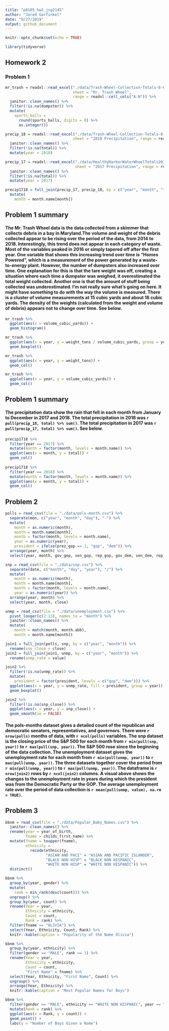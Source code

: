 ```yaml
---
title: "p8105_hw2_jsg2145"
author: "Jared Garfinkel"
date: "9/27/2019"
output: github_document
---
```


```r
knitr::opts_chunk$set(echo = TRUE)

library(tidyverse)
```

## Homework 2

### Problem 1

```r
mr_trash = readxl::read_excel("./data/Trash-Wheel-Collection-Totals-8-6-19.xlsx", 
                              sheet = "Mr. Trash Wheel", 
                              range = readxl::cell_cols("A:N")) %>% 
  janitor::clean_names() %>% 
  filter(!is.na(dumpster)) %>% 
  mutate(
    sports_balls = 
      round(sports_balls, digits = 0) %>% 
      as.integer())
```

```r
precip_18 = readxl::read_excel("./data/Trash-Wheel-Collection-Totals-8-6-19.xlsx",
                              sheet = "2018 Precipitation", range = readxl::cell_rows(2:14)) %>% 
  janitor::clean_names() %>% 
  filter(!is.na(total)) %>% 
  mutate(year = 2018)

precip_17 = readxl::read_excel("./data/HealthyHarborWaterWheelTotals2018-7-28.xlsx",
                               sheet = "2017 Precipitation", range = readxl::cell_rows(2:14)) %>% 
  janitor::clean_names() %>% 
  filter(!is.na(total)) %>% 
  mutate(year = 2017)
```

```r
precip1718 = full_join(precip_17, precip_18, by = c("year", "month", "total")) %>% 
  mutate(
    month = month.name[month])
```

## Problem 1 summary



####  The Mr. Trash Wheel data is the data collected from a skimmer that collects debris in a bay in Maryland.The volume and weight of the debris collected appear to be rising over the period of the data, from 2014 to 2018. Interestingly, this trend does not appear in each category of waste. Most of the variables peaked in 2016 or simply tapered off after the first year. One variable that shows this increasing trend over time is "Homes Powered", which is a measurement of the power generated by a waste-to-energy plant. However, the number of dumpsters also increased over time. One explanation for this is that the tare weight was off, creating a situation where each time a dumpster was weighed, it overestimated the total weight collected. Another one is that the amount of stuff being collected was underestimated. I'm not really sure what's going on here. It might have something to do with the way the volume is measured. There is a cluster of volume measurements at 15 cubic yards and about 18 cubic yards. The density of the weights (calculated from the weight and volume of debris) appears not to change over time. See below.

```r
mr_trash %>% 
  ggplot(aes(x = volume_cubic_yards)) +
  geom_histogram()
```


```r
mr_trash %>% 
  ggplot(aes(x = year, y = weight_tons / volume_cubic_yards, group = year)) +
  geom_boxplot()
```


```r
mr_trash %>% 
  ggplot(aes(x = year, y = weight_tons)) +
  geom_col()
```

```r
mr_trash %>% 
  ggplot(aes(x = year, y = volume_cubic_yards)) +
  geom_col()
```

## Problem 1 summary

#### The precipitation data show the rain that fell in each month from January to December in 2017 and 2018. The total precipitation in 2018 was `r pull(precip_18, total) %>% sum()`. The total precipitation in 2017 was `r pull(precip_17, total) %>% sum()`. See below.

```r
precip1718 %>% 
  filter(year == 2017) %>% 
  mutate(month = factor(month, levels = month.name)) %>% 
  ggplot(aes(x = month, y = total)) +
  geom_col()
  
precip1718 %>% 
  filter(year == 2018) %>% 
  mutate(month = factor(month, levels = month.name)) %>% 
  ggplot(aes(x = month, y = total)) +
  geom_col()
```

## Problem 2

```r
polls = read_csv(file = "./data/pols-month.csv") %>% 
  separate(mon, c("year", "month", "day"), "-") %>% 
  mutate(
    month = as.numeric(month),
    month = month.name[month],
    month = factor(month, levels = month.name),
    year = as.numeric(year),
    president = ifelse(prez_gop == 1, "gop", "dem")) %>% 
  arrange(year, month) %>% 
  select(year, month, gov_gop, sen_gop, rep_gop, gov_dem, sen_dem, rep_dem, president)
```

```r
snp = read_csv(file = "./data/snp.csv") %>% 
  separate(date, c("month", "day", "year"), "/") %>% 
  mutate(
    month = as.numeric(month),
    month = month.name[month],
    month = factor(month, levels = month.name),
    year = as.numeric(year)) %>% 
  arrange(year, month) %>% 
  select(year, month, close)
```

```r
unmp = read_csv(file = "./data/unemployment.csv") %>% 
  pivot_longer(c(2:13), names_to = "month") %>% 
  janitor::clean_names() %>% 
  mutate(
    month = match(month, month.abb), 
    month = month.name[month])
```

```r
join1 = full_join(polls, snp, by = c("year", "month")) %>% 
  rename(snp_close = close)
join2 = full_join(join1, unmp, by = c("year", "month")) %>% 
  rename(unmp_rate = value)
```

```r
join2 %>% 
  filter(!is.na(unmp_rate)) %>% 
  mutate(
    president = factor(president, levels = c("gop", "dem"))) %>% 
  ggplot(aes(x = year, y = unmp_rate, fill = president, group = year)) +
  geom_boxplot()
```


```r
join2 %>% 
  filter(!is.na(snp_close)) %>% 
  ggplot(aes(x = year, y = snp_close)) +
  geom_smooth(se = FALSE)
```

#### The pols-months dataset gives a detailed count of the republican and democratic senators, representatives, and governors. There were `r nrow(polls)` months of data, with `r ncol(polls)` variables. The snp dataset is the closing price of the S&P 500 for each month from `r min(pull(snp, year))` to `r max(pull(snp, year))`. The S&P 500 rose since the beginning of the data collection. The unemployment dataset gives the unemployment rate for each month from `r min(pull(unmp, year))` to `r max(pull(unmp, year))`. The three datasets together cover the period from `r min(pull(unmp, year))` to `r max(pull(unmp, year))`. The dataframe is `r nrow(join2)` rows by `r ncol(join2)` columns. A visual above shows the changes to the unemployment rate in years during which the president was from the Democratic Party or the GOP. The average unemployment rate over the period of data collection is `r mean(pull(unmp, value), na.rm = TRUE)`.

## Problem 3

```r
bbnm = read_csv(file = "./data/Popular_Baby_Names.csv") %>% 
  janitor::clean_names() %>% 
  rename(year = year_of_birth,
         fname = childs_first_name) %>% 
  mutate(fname = toupper(fname),
         ethnicity = 
           recode(ethnicity, 
                  "ASIAN AND PACI" = "ASIAN AND PACIFIC ISLANDER",
                  "BLACK NON HISP" = "BLACK NON HISPANIC",
                  "WHITE NON HISP" = "WHITE NON HISPANIC")) %>% 
  distinct()

```


```r
bbnm %>% 
  group_by(year, gender) %>% 
  mutate(
    rank = min_rank(desc(count))) %>% 
  ungroup() %>% 
  group_by(year, count) %>% 
  rename(Year = year,
         Ethnicity = ethnicity,
         Count = count,
         Rank = rank) %>% 
  filter(fname == "OLIVIA") %>% 
  select(Year, Ethnicity, Count, Rank) %>% 
  knitr::kable(caption = "Popularity of the Name Olivia")
```

```r
bbnm %>% 
  group_by(year, ethnicity) %>% 
  filter(gender == "MALE", rank == 1) %>% 
  rename(Year = year,
         Ethnicity = ethnicity,
         Count = count,
         "First Name" = fname) %>% 
  select(Year, Ethnicity, "First Name", Count) %>% 
  ungroup() %>% 
  arrange(Year, Ethnicity) %>% 
  knitr::kable(caption = "Most Popular Names for Boys")
```


```r
bbnm %>% 
  filter(gender == "MALE", ethnicity == "WHITE NON HISPANIC", year == "2016") %>% 
  mutate(Rank = rank) %>% 
  ggplot(aes(x = Rank, y = count)) +
  geom_point() +
  labs(y = "Number of Boys Given a Name")
```
